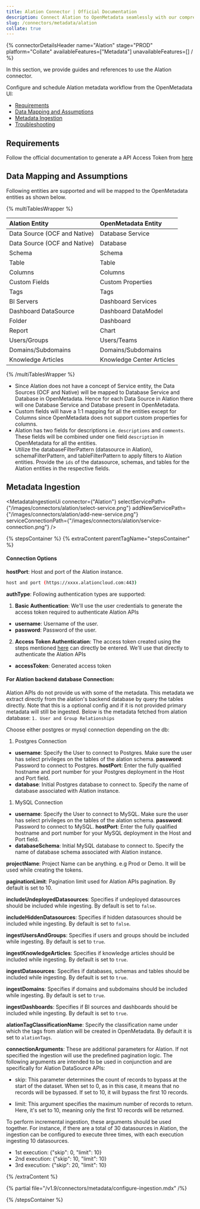 ```yaml
---
title: Alation Connector | Official Documentation
description: Connect Alation to OpenMetadata seamlessly with our comprehensive connector guide. Learn setup, configuration, and metadata synchronization steps.
slug: /connectors/metadata/alation
collate: true
---
```








{% connectorDetailsHeader
name="Alation"
stage="PROD"
platform="Collate"
availableFeatures=["Metadata"]
unavailableFeatures=[]
/ %}


In this section, we provide guides and references to use the Alation connector.

Configure and schedule Alation metadata workflow from the OpenMetadata UI:

- [Requirements](#requirements)
- [Data Mapping and Assumptions](#data-mapping-and-assumptions)
- [Metadata Ingestion](#metadata-ingestion)
- [Troubleshooting](/connectors/metadata/alation/troubleshooting)

<IngestionModeTiles yamlPath="/snippets/connectors/metadata/alation/yaml" />

<ExternalIngestionDeployment />

## Requirements

Follow the official documentation to generate a API Access Token from [here](https://developer.alation.com/dev/docs/authentication-into-alation-apis#create-an-api-access-token)

## Data Mapping and Assumptions

Following entities are supported and will be mapped to the OpenMetadata entities as shown below.

{% multiTablesWrapper %}

| Alation Entity               | OpenMetadata Entity          |
| :----------------------------| :--------------------------- |
| Data Source (OCF and Native) | Database Service             |
| Data Source (OCF and Native) | Database                     |
| Schema                       | Schema                       |
| Table                        | Table                        |
| Columns                      | Columns                      |
| Custom Fields                | Custom Properties            |
| Tags                         | Tags                         |
| BI Servers                   | Dashboard Services           |
| Dashboard DataSource         | Dashboard DataModel          |
| Folder                       | Dashboard                    |
| Report                       | Chart                        |
| Users/Groups                 | Users/Teams                  |
| Domains/Subdomains           | Domains/Subdomains           |
| Knowledge Articles           | Knowledge Center Articles    |

{% /multiTablesWrapper %}

- Since Alation does not have a concept of Service entity, the Data Sources (OCF and Native) will be mapped to Database Service and Database in OpenMetadata. Hence for each Data Source in Alation there will one Database Service and Database present in OpenMetadata.
- Custom fields will have a 1:1 mapping for all the entities except for Columns since OpenMetadata does not support custom properties for columns.
- Alation has two fields for descriptions i.e. `descriptions` and `comments`. These fields will be combined under one field `description` in OpenMetadata for all the entities.
- Utilize the databaseFilterPattern (datasource in Alation), schemaFilterPattern, and tableFilterPattern to apply filters to Alation entities. Provide the `ids` of the datasource, schemas, and tables for the Alation entities in the respective fields.

## Metadata Ingestion

<MetadataIngestionUi connector={"Alation"} selectServicePath={"/images/connectors/alation/select-service.png"} addNewServicePath={"/images/connectors/alation/add-new-service.png"} serviceConnectionPath={"/images/connectors/alation/service-connection.png"} />

{% stepsContainer %}
{% extraContent parentTagName="stepsContainer" %}

#### Connection Options

**hostPort**: Host and port of the Alation instance.

```bash
host and port (https://xxxx.alationcloud.com:443)
```

**authType**: Following authentication types are supported:
1. **Basic Authentication**:
We'll use the user credentials to generate the access token required to authenticate Alation APIs
- **username**: Username of the user.
- **password**: Password of the user.

2. **Access Token Authentication**:
The access token created using the steps mentioned [here](https://developer.alation.com/dev/docs/authentication-into-alation-apis#create-an-api-access-token) can directly be entered. We'll use that directly to authenticate the Alation APIs
- **accessToken**: Generated access token

#### For Alation backend database Connection:

Alation APIs do not provide us with some of the metadata. This metadata we extract directly from the alation's backend database by query the tables directly.
Note that this is a optional config and if it is not provided primary metadata will still be ingested.
Below is the metadata fetched from alation database:
`1. User and Group Relationships`

Choose either postgres or mysql connection depending on the db:
1. Postgres Connection
- **username**: Specify the User to connect to Postgres. Make sure the user has select privileges on the tables of the alation schema.
**password**: Password to connect to Postgres.
**hostPort**: Enter the fully qualified hostname and port number for your Postgres deployment in the Host and Port field.
- **database**: Initial Postgres database to connect to. Specify the name of database associated with Alation instance.

1. MySQL Connection
- **username**: Specify the User to connect to MySQL. Make sure the user has select privileges on the tables of the alation schema.
**password**: Password to connect to MySQL.
**hostPort**: Enter the fully qualified hostname and port number for your MySQL deployment in the Host and Port field.
- **databaseSchema**: Initial MySQL database to connect to. Specify the name of database schema associated with Alation instance.

**projectName**: Project Name can be anything. e.g Prod or Demo. It will be used while creating the tokens.

**paginationLimit**: Pagination limit used for Alation APIs pagination. By default is set to 10.

**includeUndeployedDatasources**: Specifies if undeployed datasources should be included while ingesting. By default is set to `false`.

**includeHiddenDatasources**: Specifies if hidden datasources should be included while ingesting. By default is set to `false`.

**ingestUsersAndGroups**: Specifies if users and groups should be included while ingesting. By default is set to `true`.

**ingestKnowledgeArticles**: Specifies if knowledge articles should be included while ingesting. By default is set to `true`.

**ingestDatasources**: Specifies if databases, schemas and tables should be included while ingesting. By default is set to `true`.

**ingestDomains**: Specifies if domains and subdomains should be included while ingesting. By default is set to `true`.

**ingestDashboards**: Specifies if BI sources and dashboards should be included while ingesting. By default is set to `true`.

**alationTagClassificationName**: Specify the classification name under which the tags from alation will be created in OpenMetadata. By default it is set to `alationTags`.

**connectionArguments**: These are additional parameters for Alation. If not specified the ingestion will use the predefined pagination logic.
The following arguments are intended to be used in conjunction and are specifically for Alation DataSource APIs:
- skip: This parameter determines the count of records to bypass at the start of the dataset. When set to 0, as in this case, it means that no records will be bypassed. If set to 10, it will bypass the first 10 records.

- limit: This argument specifies the maximum number of records to return. Here, it's set to 10, meaning only the first 10 records will be returned.

To perform incremental ingestion, these arguments should be used together. For instance, if there are a total of 30 datasources in Alation, the ingestion can be configured to execute three times, with each execution ingesting 10 datasources. 
- 1st execution: {"skip": 0, "limit": 10}
- 2nd execution: {"skip": 10, "limit": 10}
- 3rd execution: {"skip": 20, "limit": 10}


<AdvancedConfiguration />

{% /extraContent %}

<TestConnection />

{% partial file="/v1.9/connectors/metadata/configure-ingestion.mdx" /%}

<IngestionScheduleAndDeploy />

{% /stepsContainer %}
